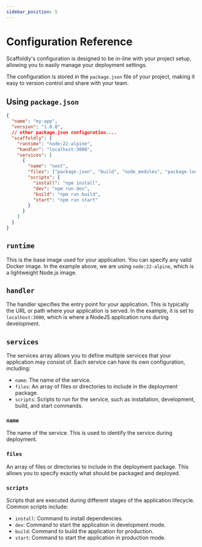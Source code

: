 ```yaml
---
sidebar_position: 5
---
```


# Configuration Reference

Scaffoldly's configuration is designed to be in-line with your project setup, allowing you to easily manage your deployment settings.

The configuration is stored in the `package.json` file of your project, making it easy to version control and share with your team.

## Using `package.json`

```json title="package.json"
{
  "name": "my-app",
  "version": "1.0.0",
  // other package.json configuration....
  "scaffoldly": {
    "runtime": "node:22-alpine",
    "handler": "localhost:3000",
    "services": [
      {
        "name": "next",
        "files": ["package.json", "build", "node_modules", "package-lock.json"],
        "scripts": {
          "install": "npm install",
          "dev": "npm run dev",
          "build": "npm run build",
          "start": "npm run start"
        }
      }
    ]
  }
}
```

## `runtime`

This is the base image used for your application. You can specify any valid Docker image. In the example above, we are using `node:22-alpine`, which is a lightweight Node.js image.

## `handler`

The handler specifies the entry point for your application. This is typically the URL or path where your application is served. In the example, it is set to `localhost:3000`, which is where a NodeJS application runs during development.

## `services`

The services array allows you to define multiple services that your application may consist of. Each service can have its own configuration, including:

- `name`: The name of the service.
- `files`: An array of files or directories to include in the deployment package.
- `scripts`: Scripts to run for the service, such as installation, development, build, and start commands.

### `name`

The name of the service. This is used to identify the service during deployment.

### `files`

An array of files or directories to include in the deployment package. This allows you to specify exactly what should be packaged and deployed.

### `scripts`

Scripts that are executed during different stages of the application lifecycle. Common scripts include:

- `install`: Command to install dependencies.
- `dev`: Command to start the application in development mode.
- `build`: Command to build the application for production.
- `start`: Command to start the application in production mode.
